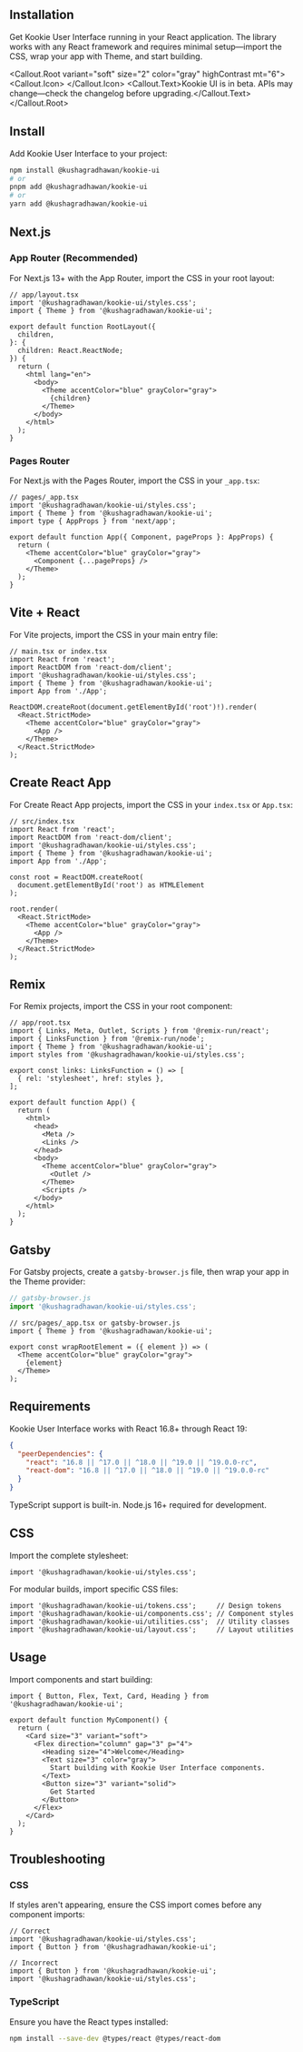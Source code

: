 
<Section size="1">

<ArrowDownToLine/>

# Installation

Get Kookie User Interface running in your React application. The library works with any React framework and requires minimal setup—import the CSS, wrap your app with Theme, and start building.

<Callout.Root variant="soft" size="2" color="gray" highContrast mt="6">
  <Callout.Icon>
		<CircleAlert />
	</Callout.Icon>
  <Callout.Text>Kookie UI is in beta. APIs may change—check the changelog before upgrading.</Callout.Text>
</Callout.Root>

</Section>

<Separator size="4"/>

<Section size="1">

## Install

Add Kookie User Interface to your project:

<CodeBlock >

```bash
npm install @kushagradhawan/kookie-ui
# or
pnpm add @kushagradhawan/kookie-ui
# or
yarn add @kushagradhawan/kookie-ui
```

</CodeBlock>

</Section>

<Section size="1">

## Next.js

### App Router (Recommended)

For Next.js 13+ with the App Router, import the CSS in your root layout:

<CodeBlock>

```tsx
// app/layout.tsx
import '@kushagradhawan/kookie-ui/styles.css';
import { Theme } from '@kushagradhawan/kookie-ui';

export default function RootLayout({
  children,
}: {
  children: React.ReactNode;
}) {
  return (
    <html lang="en">
      <body>
        <Theme accentColor="blue" grayColor="gray">
          {children}
        </Theme>
      </body>
    </html>
  );
}
```

</CodeBlock>

### Pages Router

For Next.js with the Pages Router, import the CSS in your `_app.tsx`:

<CodeBlock>

```tsx
// pages/_app.tsx
import '@kushagradhawan/kookie-ui/styles.css';
import { Theme } from '@kushagradhawan/kookie-ui';
import type { AppProps } from 'next/app';

export default function App({ Component, pageProps }: AppProps) {
  return (
    <Theme accentColor="blue" grayColor="gray">
      <Component {...pageProps} />
    </Theme>
  );
}
```

</CodeBlock>

</Section>

<Section size="1">

## Vite + React

For Vite projects, import the CSS in your main entry file:

<CodeBlock>

```tsx
// main.tsx or index.tsx
import React from 'react';
import ReactDOM from 'react-dom/client';
import '@kushagradhawan/kookie-ui/styles.css';
import { Theme } from '@kushagradhawan/kookie-ui';
import App from './App';

ReactDOM.createRoot(document.getElementById('root')!).render(
  <React.StrictMode>
    <Theme accentColor="blue" grayColor="gray">
      <App />
    </Theme>
  </React.StrictMode>
);
```

</CodeBlock>

</Section>



<Section size="1">

## Create React App

For Create React App projects, import the CSS in your `index.tsx` or `App.tsx`:

<CodeBlock>

```tsx
// src/index.tsx
import React from 'react';
import ReactDOM from 'react-dom/client';
import '@kushagradhawan/kookie-ui/styles.css';
import { Theme } from '@kushagradhawan/kookie-ui';
import App from './App';

const root = ReactDOM.createRoot(
  document.getElementById('root') as HTMLElement
);

root.render(
  <React.StrictMode>
    <Theme accentColor="blue" grayColor="gray">
      <App />
    </Theme>
  </React.StrictMode>
);
```

</CodeBlock>

</Section>



<Section size="1">

## Remix

For Remix projects, import the CSS in your root component:

<CodeBlock>

```tsx
// app/root.tsx
import { Links, Meta, Outlet, Scripts } from '@remix-run/react';
import { LinksFunction } from '@remix-run/node';
import { Theme } from '@kushagradhawan/kookie-ui';
import styles from '@kushagradhawan/kookie-ui/styles.css';

export const links: LinksFunction = () => [
  { rel: 'stylesheet', href: styles },
];

export default function App() {
  return (
    <html>
      <head>
        <Meta />
        <Links />
      </head>
      <body>
        <Theme accentColor="blue" grayColor="gray">
          <Outlet />
        </Theme>
        <Scripts />
      </body>
    </html>
  );
}
```

</CodeBlock>

</Section>



<Section size="1">

## Gatsby

For Gatsby projects, create a `gatsby-browser.js` file, then wrap your app in the Theme provider:

<CodeBlock>

```js
// gatsby-browser.js
import '@kushagradhawan/kookie-ui/styles.css';
```

</CodeBlock>

<CodeBlock>

```tsx
// src/pages/_app.tsx or gatsby-browser.js
import { Theme } from '@kushagradhawan/kookie-ui';

export const wrapRootElement = ({ element }) => (
  <Theme accentColor="blue" grayColor="gray">
    {element}
  </Theme>
);
```

</CodeBlock>

</Section>



<Section size="1">

## Requirements

Kookie User Interface works with React 16.8+ through React 19:

<CodeBlock>

```json
{
  "peerDependencies": {
    "react": "16.8 || ^17.0 || ^18.0 || ^19.0 || ^19.0.0-rc",
    "react-dom": "16.8 || ^17.0 || ^18.0 || ^19.0 || ^19.0.0-rc"
  }
}
```

</CodeBlock>

TypeScript support is built-in. Node.js 16+ required for development.

</Section>



<Section size="1">

## CSS

Import the complete stylesheet:

<CodeBlock buttonsPosition="center">

```tsx
import '@kushagradhawan/kookie-ui/styles.css';
```

</CodeBlock>

For modular builds, import specific CSS files:

<CodeBlock>

```tsx
import '@kushagradhawan/kookie-ui/tokens.css';     // Design tokens
import '@kushagradhawan/kookie-ui/components.css'; // Component styles
import '@kushagradhawan/kookie-ui/utilities.css';  // Utility classes
import '@kushagradhawan/kookie-ui/layout.css';     // Layout utilities
```

</CodeBlock>

</Section>



<Section size="1">

## Usage

Import components and start building:

<CodeBlock>

```tsx
import { Button, Flex, Text, Card, Heading } from '@kushagradhawan/kookie-ui';

export default function MyComponent() {
  return (
    <Card size="3" variant="soft">
      <Flex direction="column" gap="3" p="4">
        <Heading size="4">Welcome</Heading>
        <Text size="3" color="gray">
          Start building with Kookie User Interface components.
        </Text>
        <Button size="3" variant="solid">
          Get Started
        </Button>
      </Flex>
    </Card>
  );
}
```

</CodeBlock>

</Section>



<Section size="1">

## Troubleshooting

### CSS

If styles aren't appearing, ensure the CSS import comes before any component imports:

<CodeBlock>

```tsx
// Correct
import '@kushagradhawan/kookie-ui/styles.css';
import { Button } from '@kushagradhawan/kookie-ui';

// Incorrect  
import { Button } from '@kushagradhawan/kookie-ui';
import '@kushagradhawan/kookie-ui/styles.css';
```

</CodeBlock>

### TypeScript

Ensure you have the React types installed:

<CodeBlock buttonsPosition="center">

```bash
npm install --save-dev @types/react @types/react-dom
```

</CodeBlock>

</Section>
